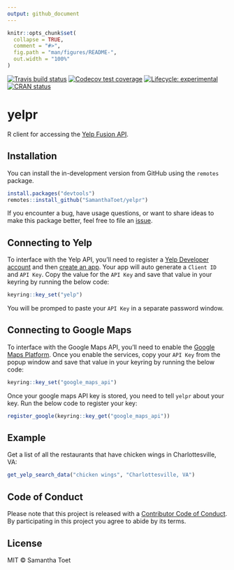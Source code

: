```yaml
---
output: github_document
---
```


<!-- README.md is generated from README.Rmd. Please edit that file -->

```r
knitr::opts_chunk$set(
  collapse = TRUE,
  comment = "#>",
  fig.path = "man/figures/README-",
  out.width = "100%"
)
```

[![Travis build status](https://travis-ci.org/SamanthaToet/yelpr.svg?branch=master)](https://travis-ci.org/SamanthaToet/yelpr) [![Codecov test coverage](https://codecov.io/gh/SamanthaToet/yelpr/branch/master/graph/badge.svg)](https://codecov.io/gh/SamanthaToet/yelpr?branch=master) [![Lifecycle: experimental](https://img.shields.io/badge/lifecycle-experimental-orange.svg)](https://www.tidyverse.org/lifecycle/#experimental) [![CRAN status](https://www.r-pkg.org/badges/version/yelpr)](https://CRAN.R-project.org/package=yelpr)

# yelpr

R client for accessing the [Yelp Fusion API](https://www.yelp.com/developers/documentation/v3). 

## Installation

You can install the in-development version from GitHub using the `remotes` package.

``` r
install.packages("devtools")
remotes::install_github("SamanthaToet/yelpr")
```
If you encounter a bug, have usage questions, or want to share ideas to make this package better, feel free to file an [issue](https://github.com/SamanthaToet/yelpr/issues).

## Connecting to Yelp

To interface with the Yelp API, you'll need to register a [Yelp Developer account](https://www.yelp.com/developers) and then [create an app](https://www.yelp.com/developers/v3/manage_app). Your app will auto generate a `Client ID` and `API Key`. Copy the value for the `API Key` and save that value in your keyring by running the below code: 

``` r
keyring::key_set("yelp")
```
You will be promped to paste your `API Key` in a separate password window. 

## Connecting to Google Maps

To interface with the Google Maps API, you'll need to enable the [Google Maps Platform](https://cloud.google.com/maps-platform/). Once you enable the services, copy your `API Key` from the popup window and save that value in your keyring by running the below code:

``` r
keyring::key_set("google_maps_api")
```

Once your google maps API key is stored, you need to tell `yelpr` about your key. Run the below code to register your key:

```r
register_google(keyring::key_get("google_maps_api"))
```

## Example

Get a list of all the restaurants that have chicken wings in Charlottesville, VA: 

``` r
get_yelp_search_data("chicken wings", "Charlottesville, VA")
```

## Code of Conduct

Please note that this project is released with a [Contributor Code of Conduct](https://github.com/SamanthaToet/yelpr/blob/master/CODE_OF_CONDUCT.md). By participating in this project you agree to abide by its terms.

## License

MIT © Samantha Toet
